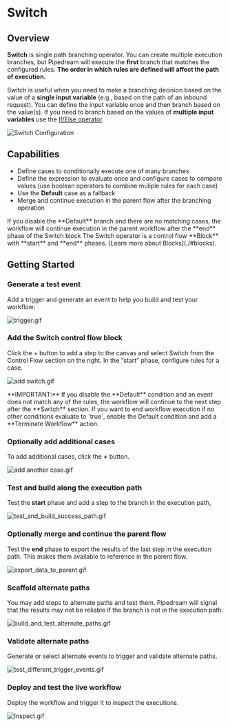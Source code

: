 
# Switch

## Overview

**Switch** is single path branching operator. You can create multiple execution branches, but Pipedream will execute the **first** branch that matches the configured rules. <b>The order in which rules are defined will affect the path of execution.</b>

Switch is useful when you need to make a branching decision based on the value of a <b>single input variable</b> (e.g., based on the path of an inbound request). You can define the input variable once and then branch based on the value(s). If you need to branch based on the values of <b>multiple input variables</b> use the [If/Else operator](./ifelse/).

![Switch Configuration](/images/control-flow/switch/switch-configuration.png)

## Capabilities

- Define cases to conditionally execute one of many branches
- Define the expression to evaluate once and configure cases to compare values (use boolean operators to combine muliple rules for each case)
- Use the **Default** case as a fallback
- Merge and continue execution in the parent flow after the branching operation

<Callout type="info">
If you disable the **Default** branch and there are no matching cases, the workflow will continue execution in the parent workflow after the **end** phase of the Switch block
</Callout>

<Callout type="info">
The Switch operator is a control flow **Block** with **start** and **end** phases. [Learn more about Blocks](./#blocks).
</Callout>

## Getting Started

<Steps>

### Generate a test event

Add a trigger and generate an event to help you build and test your workflow:

![trigger.gif](/images/control-flow/switch/trigger.gif)

### Add the Switch control flow block

Click the + button to add a step to the canvas and select Switch from the Control Flow section on the right. In the “start” phase, configure rules for a case.

![add switch.gif](/images/control-flow/switch/add_switch.gif)

<Callout type="info">
**IMPORTANT:** If you disable the **Default** condition and an event does not match any of the rules, the workflow will continue to the next step after the **Switch** section. If you want to end workflow execution if no other conditions evaluate to `true`, enable the Default condition and add a **Terminate Workflow** action.
</Callout>

### Optionally add additional cases

To add additional cases, click the **+** button.

![add another case.gif](/images/control-flow/switch/add_another_case.gif)

### Test and build along the execution path

Test the **start** phase and add a step to the branch in the execution path,

![test_and_build_success_path.gif](/images/control-flow/switch/test_and_build_success_path.gif)

### Optionally merge and continue the parent flow

Test the **end** phase to export the results of the last step in the execution path. This makes them available to reference in the parent flow.

![export_data_to_parent.gif](/images/control-flow/switch/export_data_to_parent.gif)

### Scaffold alternate paths

You may add steps to alternate paths and test them. Pipedream will signal that the results may not be reliable if the branch is not in the execution path.

![build_and_test_alternate_paths.gif](/images/control-flow/switch/build_and_test_alternate_paths.gif)

### Validate alternate paths

Generate or select alternate events to trigger and validate alternate paths.

![test_different_trigger_events.gif](/images/control-flow/switch/test_different_trigger_events.gif)

### Deploy and test the live workflow

Deploy the workflow and trigger it to inspect the executions.

![Inspect.gif](/images/control-flow/switch/deploy_and_test.gif)

</Steps>

